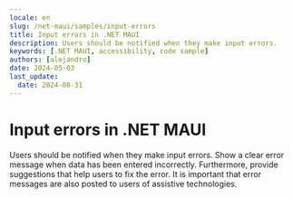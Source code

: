 ```yaml
---
locale: en
slug: /net-maui/samples/input-errors
title: Input errors in .NET MAUI
description: Users should be notified when they make input errors.
keywords: [.NET MAUI, accessibility, code sample]
authors: [alejandro]
date: 2024-05-03
last_update:
  date: 2024-08-31
---
```


# Input errors in .NET MAUI

Users should be notified when they make input errors. Show a clear error message when data has been entered incorrectly. Furthermore, provide suggestions that help users to fix the error. It is important that error messages are also posted to users of assistive technologies.

<CodeSample id="input-errors" platform="net-maui" locale="en"/>
